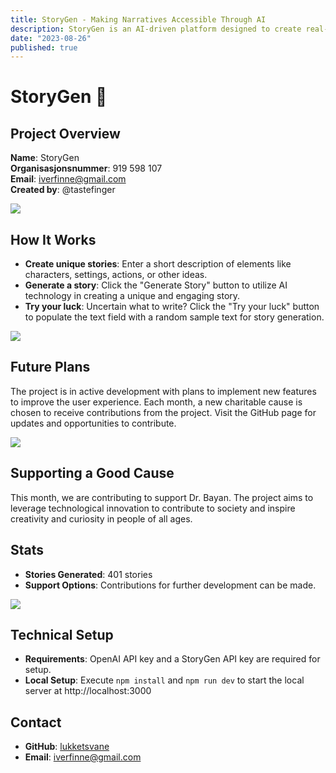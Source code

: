 ```yaml
---
title: StoryGen - Making Narratives Accessible Through AI
description: StoryGen is an AI-driven platform designed to create real-time narratives based on user inputs. Primarily focused on generating children's stories, the project aims to make storytelling accessible to everyone.
date: "2023-08-26"
published: true
---
```


# StoryGen 📖

## Project Overview

**Name**: StoryGen  
**Organisasjonsnummer**: 919 598 107  
**Email**: iverfinne@gmail.com  
**Created by**: @tastefinger  

[![](/storygen_1.png)](https://www.storygen.no/)

## How It Works

- **Create unique stories**: Enter a short description of elements like characters, settings, actions, or other ideas.
- **Generate a story**: Click the "Generate Story" button to utilize AI technology in creating a unique and engaging story.
- **Try your luck**: Uncertain what to write? Click the "Try your luck" button to populate the text field with a random sample text for story generation.

[![](/storygen_2.png)](https://www.storygen.no/)

## Future Plans

The project is in active development with plans to implement new features to improve the user experience. Each month, a new charitable cause is chosen to receive contributions from the project. Visit the GitHub page for updates and opportunities to contribute.

[![](/storygen_3.gif)](https://www.storygen.no/)

## Supporting a Good Cause

This month, we are contributing to support Dr. Bayan. The project aims to leverage technological innovation to contribute to society and inspire creativity and curiosity in people of all ages.

## Stats

- **Stories Generated**: 401 stories  
- **Support Options**: Contributions for further development can be made.

[![](/storygen_4.gif)](https://www.storygen.no/)

## Technical Setup

- **Requirements**: OpenAI API key and a StoryGen API key are required for setup.
- **Local Setup**: Execute `npm install` and `npm run dev` to start the local server at http://localhost:3000

## Contact

- **GitHub**: [lukketsvane](https://github.com/lukketsvane)
- **Email**: iverfinne@gmail.com

